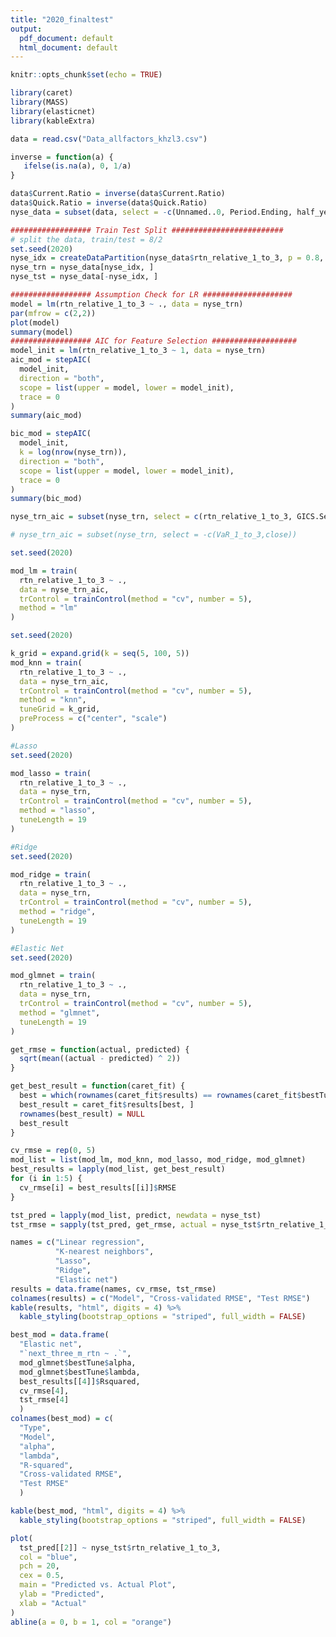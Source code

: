 ```yaml
---
title: "2020_finaltest"
output:
  pdf_document: default
  html_document: default
---
```


```r
knitr::opts_chunk$set(echo = TRUE)
```

```r
library(caret)
library(MASS)
library(elasticnet)
library(kableExtra)
```

```r
data = read.csv("Data_allfactors_khzl3.csv")
```

```r
inverse = function(a) {
   ifelse(is.na(a), 0, 1/a)
}

data$Current.Ratio = inverse(data$Current.Ratio)
data$Quick.Ratio = inverse(data$Quick.Ratio)
nyse_data = subset(data, select = -c(Unnamed..0, Period.Ending, half_year_return, VaR_4_to_6, std_4_to_6, rtn_relative_4_to_6, VaR_1_to_3, std_1_to_3, three_m_rtn))

```



```r
################## Train Test Split #########################
# split the data, train/test = 8/2
set.seed(2020)
nyse_idx = createDataPartition(nyse_data$rtn_relative_1_to_3, p = 0.8, list = FALSE)
nyse_trn = nyse_data[nyse_idx, ]
nyse_tst = nyse_data[-nyse_idx, ]

################## Assumption Check for LR ####################
model = lm(rtn_relative_1_to_3 ~ ., data = nyse_trn)
par(mfrow = c(2,2))
plot(model)
summary(model)
################## AIC for Feature Selection ###################
model_init = lm(rtn_relative_1_to_3 ~ 1, data = nyse_trn)
aic_mod = stepAIC(
  model_init,
  direction = "both",
  scope = list(upper = model, lower = model_init),
  trace = 0
)
summary(aic_mod)

bic_mod = stepAIC(
  model_init,
  k = log(nrow(nyse_trn)),
  direction = "both",
  scope = list(upper = model, lower = model_init),
  trace = 0
)
summary(bic_mod)
```


```r
nyse_trn_aic = subset(nyse_trn, select = c(rtn_relative_1_to_3, GICS.Sector, EY.CETOP, non.linear.size, After.Tax.ROE, Profit.Margin, size, weighted.alpha, beta, Leverage.DTOA, book.to.price, Leverage.MLEV))

# nyse_trn_aic = subset(nyse_trn, select = -c(VaR_1_to_3,close))
```

```r
set.seed(2020)

mod_lm = train(
  rtn_relative_1_to_3 ~ .,
  data = nyse_trn_aic,
  trControl = trainControl(method = "cv", number = 5),
  method = "lm"
)
```


```r
set.seed(2020)

k_grid = expand.grid(k = seq(5, 100, 5))
mod_knn = train(
  rtn_relative_1_to_3 ~ .,
  data = nyse_trn_aic,
  trControl = trainControl(method = "cv", number = 5),
  method = "knn",
  tuneGrid = k_grid,
  preProcess = c("center", "scale")
)
```

```r
#Lasso
set.seed(2020)

mod_lasso = train(
  rtn_relative_1_to_3 ~ .,
  data = nyse_trn,
  trControl = trainControl(method = "cv", number = 5),
  method = "lasso",
  tuneLength = 19
)
```


```r
#Ridge
set.seed(2020)

mod_ridge = train(
  rtn_relative_1_to_3 ~ .,
  data = nyse_trn,
  trControl = trainControl(method = "cv", number = 5),
  method = "ridge",
  tuneLength = 19
)
```



```r
#Elastic Net
set.seed(2020)

mod_glmnet = train(
  rtn_relative_1_to_3 ~ .,
  data = nyse_trn,
  trControl = trainControl(method = "cv", number = 5),
  method = "glmnet",
  tuneLength = 19
)
```

```r
get_rmse = function(actual, predicted) {
  sqrt(mean((actual - predicted) ^ 2))
}

get_best_result = function(caret_fit) {
  best = which(rownames(caret_fit$results) == rownames(caret_fit$bestTune))
  best_result = caret_fit$results[best, ]
  rownames(best_result) = NULL
  best_result
}
```


```r

cv_rmse = rep(0, 5)
mod_list = list(mod_lm, mod_knn, mod_lasso, mod_ridge, mod_glmnet)
best_results = lapply(mod_list, get_best_result)
for (i in 1:5) {
  cv_rmse[i] = best_results[[i]]$RMSE
}
```



```r
tst_pred = lapply(mod_list, predict, newdata = nyse_tst)
tst_rmse = sapply(tst_pred, get_rmse, actual = nyse_tst$rtn_relative_1_to_3)
```


```r
names = c("Linear regression",
          "K-nearest neighbors",
          "Lasso",
          "Ridge",
          "Elastic net")
results = data.frame(names, cv_rmse, tst_rmse)
colnames(results) = c("Model", "Cross-validated RMSE", "Test RMSE")
kable(results, "html", digits = 4) %>%
  kable_styling(bootstrap_options = "striped", full_width = FALSE)
```

```r
best_mod = data.frame(
  "Elastic net",
  "`next_three_m_rtn ~ .`",
  mod_glmnet$bestTune$alpha,
  mod_glmnet$bestTune$lambda,
  best_results[[4]]$Rsquared,
  cv_rmse[4],
  tst_rmse[4]
  )
colnames(best_mod) = c(
  "Type",
  "Model",
  "alpha",
  "lambda",
  "R-squared",
  "Cross-validated RMSE",
  "Test RMSE"
  )

kable(best_mod, "html", digits = 4) %>%
  kable_styling(bootstrap_options = "striped", full_width = FALSE)
```


```r
plot(
  tst_pred[[2]] ~ nyse_tst$rtn_relative_1_to_3,
  col = "blue",
  pch = 20,
  cex = 0.5,
  main = "Predicted vs. Actual Plot",
  ylab = "Predicted",
  xlab = "Actual"
)
abline(a = 0, b = 1, col = "orange")
```

